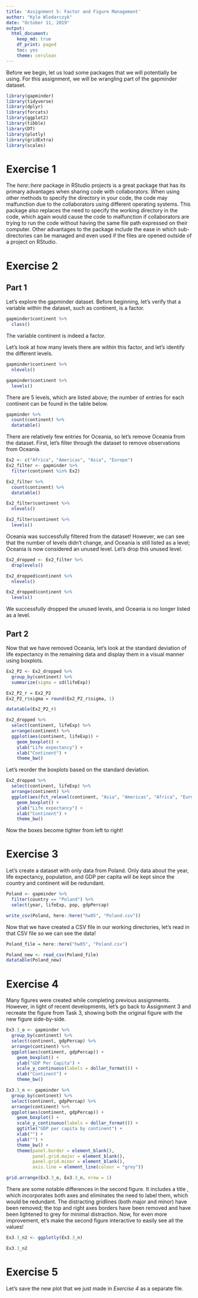 ```yaml
---
title: 'Assignment 5: Factor and Figure Management'
author: "Kyle Wlodarczyk"
date: "October 11, 2019"
output: 
  html_document:
    keep_md: true
    df_print: paged
    toc: yes
    theme: cerulean
---
```


Before we begin, let us load some packages that we will potentially be using. For this assignment, we will be wrangling part of the gapminder dataset.

```r
library(gapminder)
library(tidyverse)
library(dplyr)
library(forcats)
library(ggplot2)
library(tibble)
library(DT)
library(plotly)
library(gridExtra)
library(scales)
```

# Exercise 1 

The *here::here* package in RStudio projects is a great package that has its primary advantages when sharing code with collaborators. When using other methods to specify the directory in your code, the code may malfunction due to the collaborators using different operating systems. This package also replaces the need to specify the working directory in the code, which again would cause the code to malfunction if collaborators are trying to run the code without having the same file path expressed on their computer. Other advantages to the package include the ease in which sub-directories can be managed and even used if the files are opened outside of a project on RStudio. 

# Exercise 2

## Part 1

Let's explore the gapminder dataset. Before beginning, let's verify that a variable within the dataset, such as continent, is a factor.

```r
gapminder$continent %>%
  class()
```

The variable continent is indeed a factor.

Let's look at how many levels there are within this factor, and let's identify the different levels.

```r
gapminder$continent %>%
  nlevels()

gapminder$continent %>%
  levels()
```

There are 5 levels, which are listed above; the number of entries for each continent can be found in the table below.

```r
gapminder %>%
  count(continent) %>%
  datatable()
```

There are relatively few entries for Oceania, so let's remove Oceania from the dataset. First, let's filter through the dataset to remove observations from Oceania.

```r
Ex2 <- c("Africa", "Americas", "Asia", "Europe")
Ex2_filter <- gapminder %>%
  filter(continent %in% Ex2)

Ex2_filter %>%
  count(continent) %>%
  datatable()

Ex2_filter$continent %>%
  nlevels()

Ex2_filter$continent %>%
  levels()
```

Oceania was successfully filtered from the dataset! However, we can see that the number of levels didn't change, and Oceania is still listed as a level; Oceania is now considered an unused level. Let's drop this unused level.

```r
Ex2_dropped <- Ex2_filter %>% 
  droplevels()

Ex2_dropped$continent %>%
  nlevels()

Ex2_dropped$continent %>%
  levels()
```

We successfully dropped the unused levels, and Oceania is no longer listed as a level.

## Part 2

Now that we have removed Oceania, let's look at the standard deviation of life expectancy in the remaining data and display them in a visual manner using boxplots.

```r
Ex2_P2 <- Ex2_dropped %>%
  group_by(continent) %>%
  summarize(sigma = sd(lifeExp))

Ex2_P2_r = Ex2_P2
Ex2_P2_r$sigma = round(Ex2_P2_r$sigma, 1)

datatable(Ex2_P2_r)
```

```r
Ex2_dropped %>%
  select(continent, lifeExp) %>%
  arrange(continent) %>%
  ggplot(aes(continent, lifeExp)) +
    geom_boxplot() +
    ylab("Life expectancy") +
    xlab("Continent") +
    theme_bw()
```

Let's reorder the boxplots based on the standard deviation.

```r
Ex2_dropped %>%
  select(continent, lifeExp) %>%
  arrange(continent) %>%
  ggplot(aes(fct_relevel(continent, "Asia", "Americas", "Africa", "Europe"), lifeExp)) +
    geom_boxplot() +
    ylab("Life expectancy") +
    xlab("Continent") +
    theme_bw()
```

Now the boxes become tighter from left to right!

# Exercise 3

Let's create a dataset with only data from Poland. Only data about the year, life expectancy, population, and GDP per capita will be kept since the country and continent will be redundant.

```r
Poland <- gapminder %>%
  filter(country == "Poland") %>%
  select(year, lifeExp, pop, gdpPercap)

write_csv(Poland, here::here("hw05", "Poland.csv"))
```

Now that we have created a CSV file in our working directories, let's read in that CSV file so we can see the data!

```r
Poland_file = here::here("hw05", "Poland.csv")

Poland_new <- read_csv(Poland_file)
datatable(Poland_new)
```

# Exercise 4

Many figures were created while completing previous assignments. However, in light of recent developments, let's go back to Assignment 3 and recreate the figure from Task 3, showing both the original figure with the new figure side-by-side.

```r
Ex3.3_o <- gapminder %>%
  group_by(continent) %>%
  select(continent, gdpPercap) %>%
  arrange(continent) %>%
  ggplot(aes(continent, gdpPercap)) +
    geom_boxplot() +
    ylab("GDP Per Capita") +
    scale_y_continuous(labels = dollar_format()) +
    xlab("Continent") +
    theme_bw()

Ex3.3_n <- gapminder %>%
  group_by(continent) %>%
  select(continent, gdpPercap) %>%
  arrange(continent) %>%
  ggplot(aes(continent, gdpPercap)) +
    geom_boxplot() +
    scale_y_continuous(labels = dollar_format()) +
    ggtitle("GDP per capita by continent") +
    xlab("") +
    ylab("") +
    theme_bw() +
    theme(panel.border = element_blank(), 
          panel.grid.major = element_blank(), 
          panel.grid.minor = element_blank(), 
          axis.line = element_line(colour = "grey"))

grid.arrange(Ex3.3_o, Ex3.3_n, nrow = 1)
```

There are some notable differences in the second figure. It includes a title , which incorporates both axes and eliminates the need to label them, which would be redundant. The distracting gridlines (both major and minor) have been removed; the top and right axes borders have been removed and have been lightened to grey for minimal distraction. Now, for even more improvement, et's make the second figure interactive to easily see all the values!

```r

Ex3.3_n2 <- ggplotly(Ex3.3_n)

Ex3.3_n2
```

# Exercise 5

Let's save the new plot that we just made in *Exercise 4* as a separate file.

```r

```

